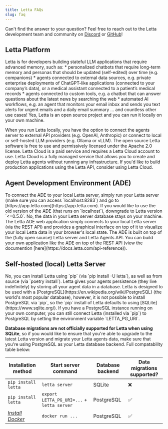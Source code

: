 ```yaml
---
title: Letta FAQs
slug: faq 
---
```


Can't find the answer to your question?
Feel free to reach out to the Letta development team and community on [Discord](https://discord.gg/letta) or [GitHub](https://github.com/letta-ai/letta/issues)!

## Letta Platform
<AccordionGroup>
  <Accordion title="Who is Letta for?">
Letta is for developers building stateful LLM applications that require advanced memory, such as:
<Frame>
* personalized chatbots that require long-term memory and personas that should be updated (self-edited) over time (e.g. companions)
* agents connected to external data sources, e.g. private enterprise deployments of ChatGPT-like applications (connected to your company’s data), or a medical assistant connected to a patient’s medical records
* agents connected to custom tools, e.g. a chatbot that can answer questions about the latest news by searching the web
* automated AI workflows, e.g. an agent that monitors your email inbox and sends you text alerts for urgent emails and a daily email summary
</Frame>
... and countless other use cases!
  </Accordion>
  <Accordion title="Can I use Letta locally?">
Yes, Letta is an open source project and you can run it locally on your own machine.

When you run Letta locally, you have the option to connect the agents server to external API providers (e.g. OpenAI, Anthropic) or connect to local or self-hosted LLM providers (e.g. Ollama or vLLM).
  </Accordion>
  <Accordion title="Is Letta free to use?">
The open source Letta software is free to use and permissively licensed under the Apache 2.0 license.
Letta Cloud is a paid service and requires a Letta Cloud account to use.
  </Accordion>
  <Accordion title="What's the difference between open source Letta and Letta Cloud?">
Letta Cloud is a fully managed service that allows you to create and deploy Letta agents without running any infrastructure.
If you'd like to build production applications using the Letta API, consider using Letta Cloud.
  </Accordion>
</AccordionGroup>

## Agent Development Environment (ADE)
<AccordionGroup>
  <Accordion title="How do I use the ADE locally?">
To connect the ADE to your local Letta server, simply run your Letta server (make sure you can access `localhost:8283`) and go to [https://app.letta.com](https://app.letta.com).
If you would like to use the old version of the ADE (that runs on `localhost`), downgrade to Letta version `<=0.5.0`.
  </Accordion>
  <Accordion title="If I connect the ADE to my local server, does my agent data get uploaded to letta.com?">
No, the data in your Letta server database stays on your machine.
The Letta ADE web application simply connects to your local Letta server (via the REST API) and provides a graphical interface on top of it to visualize your local Letta data in your browser's local state.
  </Accordion>
  <Accordion title="Do I have to use your ADE? Can I build my own?">
The ADE is built on top of the (fully open source) Letta server and Letta Agents API.
You can build your own application like the ADE on top of the REST API (view the documention [here](https://docs.letta.com/api-reference)).
  </Accordion>
</AccordionGroup>

## Self-hosted (local) Letta Server
<AccordionGroup>
  <Accordion title="Do I need to install Docker to use Letta?">
No, you can install Letta using `pip` (via `pip install -U letta`), as well as from source (via `poetry install`).
  </Accordion>
  <Accordion title="What's the difference between installing with pip vs Docker?">
Letta gives your agents persistence (they live indefinitely) by storing all your agent data in a database.
Letta is designed to be used with a [PostgreSQL](https://en.wikipedia.org/wiki/PostgreSQL) (the world's most popular database), however, it is not possible to install PostgreSQL via `pip`, so the `pip` install of Letta defaults to using [SQLite](https://www.sqlite.org/).
If you have a PostgreSQL instance running on your own computer, you can still connect Letta (installed via `pip`) to PostgreSQL by setting the environment variable `LETTA_PG_URI`.

**Database migrations are not officially supported for Letta when using SQLite**, so if you would like to ensure that you're able to upgrade to the latest Letta version and migrate your Letta agents data, make sure that you're using PostgreSQL as your Letta database backend.
Full compatability table below:

| Installation method | Start server command | Database backend | Data migrations supported? |
|---|---|---|---|
| `pip install letta` | `letta server` | SQLite | ❌ |
| `pip install letta` | `export LETTA_PG_URI=...` + `letta server` | PostgreSQL | ✅ |
| *[Install Docker](https://www.docker.com/get-started/)*  |`docker run ...` | PostgreSQL | ✅ |    
  </Accordion>
</AccordionGroup>